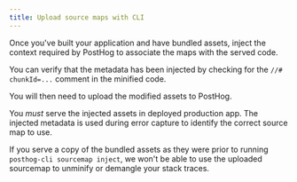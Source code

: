 ```yaml
---
title: Upload source maps with CLI
---
```




<Steps>

<Step title="Download CLI" badge="required">

  <CLIDownload/>

</Step>

<Step title="Authenticate" badge="required">

  <CLIAuthenticate />

</Step>

<Step title="Inject" badge="required">

  Once you've built your application and have bundled assets, inject the context required by PostHog to associate the maps with the served code.

  <CLIInject />

  You can verify that the metadata has been injected by checking for the `//# chunkId=...` comment in the minified code.

</Step>

<Step title="Upload" badge="required">

  You will then need to upload the modified assets to PostHog.

<CLIUpload path="./path/to/assets" />

</Step>

<Step title="Serve injected assets" badge="required">

  You *must* serve the injected assets in deployed production app. The injected metadata is used during error capture to identify the correct source map to use.

  If you serve a copy of the bundled assets as they were prior to running `posthog-cli sourcemap inject`, we won't be able to use the uploaded sourcemap to unminify or demangle your stack traces.

</Step>

<StepVerifySourceMapUpload />

</Steps>
